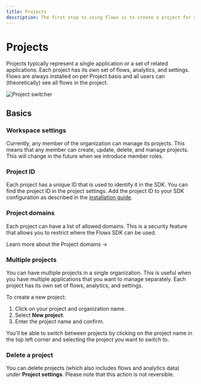 ```yaml
---
title: Projects
description: The first step to using Flows is to create a project for your organization.
---
```


# Projects

Projects typically represent a single application or a set of related applications. Each project has its own set of flows, analytics, and settings. Flows are always installed on per Project basis and all users can (theoretically) see all flows in the project.

![Project switcher](/project-setup/projects.png)

## Basics

### Workspace settings

Currently, any member of the organization can manage its projects. This means that any member can create, update, delete, and manage projects. This will change in the future when we introduce member roles.

### Project ID

Each project has a unique ID that is used to identify it in the SDK. You can find the project ID in the project settings. Add the project ID to your SDK configuration as described in the [installation guide](/getting-started/install-flows).

### Project domains

Each project can have a list of allowed domains. This is a security feature that allows you to restrict where the Flows SDK can be used.

<SectionLink href="/project-setup/project-domains">
  Learn more about the Project domains →
</SectionLink>

### Multiple projects

You can have multiple projects in a single organization. This is useful when you have multiple applications that you want to manage separately. Each project has its own set of flows, analytics, and settings.

To create a new project:

1. Click on your project and organization name.
2. Select **New project**.
3. Enter the project name and confirm.

You'll be able to switch between projects by clicking on the project name in the top left corner and selecting the project you want to switch to.

### Delete a project

You can delete projects (which also includes flows and analytics data) under **Project settings**. Please note that this action is not reversible.
